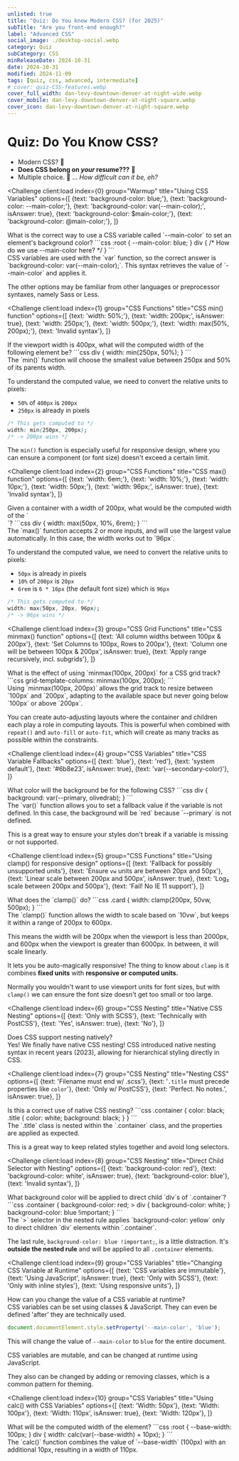 ```yaml
---
unlisted: true
title: "Quiz: Do You know Modern CSS? (for 2025)"
subTitle: "Are you front-end enough?"
label: "Advanced CSS"
social_image: ./desktop-social.webp
category: Quiz
subCategory: CSS
minReleaseDate: 2024-10-31
date: 2024-10-31
modified: 2024-11-09
tags: [quiz, css, advanced, intermediate]
# cover: quiz-CSS-features.webp
cover_full_width: dan-levy-downtown-denver-at-night-wide.webp
cover_mobile: dan-levy-downtown-denver-at-night-square.webp
cover_icon: dan-levy-downtown-denver-at-night-square.webp
---
```



# Quiz: Do You Know CSS?

* Modern CSS?  🤔
* **Does CSS belong on _your_ resume???** 🚀
* Multiple choice. 🤖 ... _How difficult can it be, eh?_

<QuizUI>

<Challenge
  client:load
  index={0}
  group="Warmup"
  title="Using CSS Variables"
  options={[
    {text: 'background-color: blue;'},
    {text: 'background-color: --main-color;'},
    {text: 'background-color: var(--main-color);', isAnswer: true},
    {text: 'background-color: $main-color;'},
    {text: 'background-color: @main-color;'},
  ]}
>
  <slot name="question">
  <div className="question">
    What is the correct way to use a CSS variable called `--main-color` to set an element's background color?
    ```css
    :root {
      --main-color: blue;
    }
    div {
      /* How do we use --main-color here? */
    }
    ```
  </div>
  </slot>

  <slot name="explanation">
  <div className="explanation">
CSS variables are used with the `var` function, so the correct answer is `background-color: var(--main-color);`. This syntax retrieves the value of `--main-color` and applies it.

The other options may be familiar from other languages or preprocessor syntaxes, namely Sass or Less.
  </div>
  </slot>
</Challenge>

<Challenge
  client:load
  index={1}
  group="CSS Functions"
  title="CSS min() function"
  options={[
    {text: 'width: 50%;'},
    {text: 'width: 200px;', isAnswer: true},
    {text: 'width: 250px;'},
    {text: 'width: 500px;'},
    {text: 'width: max(50%, 200px);'},
    {text: 'Invalid syntax'},
  ]}
>
  <slot name="question">
  <div className="question">
    If the viewport width is 400px, what will the computed width of the following element be?
    ```css
    div {
      width: min(250px, 50%);
    }
    ```
  </div>
  </slot>

  <slot name="explanation">
  <div className="explanation">
The `min()` function will choose the smallest value between 250px and 50% of its parents width.

To understand the computed value, we need to convert the relative units to pixels:

- `50%` of `400px` is `200px`
- `250px` is already in pixels

```css
/* This gets computed to */
width: min(250px, 200px);
/* -> 200px wins */
```

The `min()` function is especially useful for responsive design, where you can ensure a component (or font size) doesn't exceed a certain limit.
  </div>
  </slot>
</Challenge>

<Challenge
  client:load
  index={2}
  group="CSS Functions"
  title="CSS max() function"
  options={[
    {text: 'width: 6em;'},
    {text: 'width: 10%;'},
    {text: 'width: 10px;'},
    {text: 'width: 50px;'},
    {text: 'width: 96px;', isAnswer: true},
    {text: 'Invalid syntax'},
  ]}
>
  <slot name="question">
  <div className="question">
    Given a container with a width of 200px, what would be the computed width of the `<div>`?
    ```css
    div {
      width: max(50px, 10%, 6rem);
    }
    ```
  </div>
  </slot>

<slot name="explanation">
<div className="explanation">
  The `max()` function accepts 2 or more inputs, and will use the largest value automatically. In this case, the width works out to `96px`.

  To understand the computed value, we need to convert the relative units to pixels:

- `50px` is already in pixels
- `10%` of `200px` is `20px`
- `6rem` is `6 * 16px` (the default font size) which is `96px`

```css
/* This gets computed to */
width: max(50px, 20px, 96px);
/* -> 96px wins */
```

</div>
</slot>
</Challenge>

<Challenge
  client:load
  index={3}
  group="CSS Grid Functions"
  title="CSS minmax() function"
  options={[
    {text: 'All column widths between 100px & 200px'},
    {text: 'Set Columns to 100px, Rows to 200px'},
    {text: 'Column one will be between 100px & 200px', isAnswer: true},
    {text: 'Apply range recursively, incl. subgrids'},
  ]}
>
  <slot name="question">
  <div className="question">
    What is the effect of using `minmax(100px, 200px)` for a CSS grid track?
    ```css
    grid-template-columns: minmax(100px, 200px);
    ```
  </div>
  </slot>

  <slot name="explanation">
  <div className="explanation">
Using `minmax(100px, 200px)` allows the grid track to resize between `100px` and `200px`, adapting to the available space but never going below `100px` or above `200px`.

You can create auto-adjusting layouts where the container and children each play a role in computing layouts. This is powerful when combined with `repeat()` and `auto-fill` or `auto-fit`, which will create as many tracks as possible within the constraints.
  </div>
  </slot>
</Challenge>

<Challenge
  client:load
  index={4}
  group="CSS Variables"
  title="CSS Variable Fallbacks"
  options={[
    {text: 'blue'},
    {text: 'red'},
    {text: 'system default'},
    {text: '#6b8e23', isAnswer: true},
    {text: 'var(--secondary-color)'},
  ]}
>
  <slot name="question">
  <div className="question">
    What color will the background be for the following CSS?
    ```css
    div {
      background: var(--primary, olivedrab);
    }
    ```
  </div>
  </slot>

  <slot name="explanation">
  <div className="explanation">
The `var()` function allows you to set a fallback value if the variable is not defined. In this case, the background will be `red` because `--primary` is not defined.

This is a great way to ensure your styles don't break if a variable is missing or not supported.
  </div>
  </slot>
</Challenge>

<Challenge
  client:load
  index={5}
  group="CSS Functions"
  title="Using clamp() for responsive design"
  options={[
    {text: 'Fallback for possibly unsupported units'},
    {text: 'Ensure `vw` units are between 20px and 50px'},
    {text: 'Linear scale between 200px and 500px', isAnswer: true},
    {text: 'Log₂ scale between 200px and 500px'},
    {text: 'Fail! No IE 11 support'},
  ]}
>
  <slot name="question">
  <div className="question">
    What does the `clamp()` do?
    ```css
    .card {
      width: clamp(200px, 50vw, 500px);
    }
    ```
  </div>
  </slot>

  <slot name="explanation">
  <div className="explanation">
The `clamp()` function allows the width to scale based on `10vw`, but keeps it within a range of 200px to 600px.

This means the width will be 200px when the viewport is less than 2000px, and 600px when the viewport is greater than 6000px. In between, it will scale linearly.

It lets you be auto-magically responsive! The thing to know about `clamp` is it combines **fixed units** with **responsive or computed units.**

Normally you wouldn't want to use viewport units for font sizes, but with `clamp()` we can ensure the font size doesn't get too small or too large.
  </div>
  </slot>
</Challenge>

<Challenge
  client:load
  index={6}
  group="CSS Nesting"
  title="Native CSS Nesting"
  options={[
    {text: 'Only with SCSS'},
    {text: 'Technically with PostCSS'},
    {text: 'Yes', isAnswer: true},
    {text: 'No'},
  ]}
>
  <slot name="question">
  <div className="question">
    Does CSS support nesting natively?
  </div>
  </slot>

  <slot name="explanation">
  <div className="explanation">
Yes! We finally have native CSS nesting! CSS introduced native nesting syntax in recent years (2023), allowing for hierarchical styling directly in CSS.
  </div>
  </slot>
</Challenge>

<Challenge
  client:load
  index={7}
  group="CSS Nesting"
  title="Nesting CSS"
  options={[
    {text: 'Filename must end w/ .scss'},
    {text: '`.title` must precede properties like `color`'},
    {text: 'Only w/ PostCSS'},
    {text: 'Perfect. No notes.', isAnswer: true},
  ]}
>
  <slot name="question">
  <div className="question">
    Is this a correct use of native CSS nesting?
    ```css
    .container {
      color: black;
      .title {
        color: white;
        background: black;
      }
    }
    ```
  </div>
  </slot>

  <slot name="explanation">
  <div className="explanation">
The `.title` class is nested within the `.container` class, and the properties are applied as expected.

This is a great way to keep related styles together and avoid long selectors.
  </div>
  </slot>
</Challenge>

<Challenge
  client:load
  index={8}
  group="CSS Nesting"
  title="Direct Child Selector with Nesting"
  options={[
    {text: 'background-color: red'},
    {text: 'background-color: white', isAnswer: true},
    {text: 'background-color: blue'},
    {text: 'Invalid syntax'},
  ]}
>
  <slot name="question">
  <div className="question">
    What background color will be applied to direct child `div`s of `.container`?
    ```css
    .container {
      background-color: red;
      > div {
        background-color: white;
      }
      background-color: blue !important;
    }
    ```
  </div>
  </slot>

  <slot name="explanation">
  <div className="explanation">
The `>` selector in the nested rule applies `background-color: yellow` only to direct children `div` elements within `.container`.

The last rule, `background-color: blue !important;`, is a little distraction. It's **outside the nested rule** and will be applied to all `.container` elements.
  </div>
  </slot>
</Challenge>

<Challenge
  client:load
  index={9}
  group="CSS Variables"
  title="Changing CSS Variable at Runtime"
  options={[
    {text: 'CSS variables are immutable'},
    {text: 'Using JavaScript', isAnswer: true},
    {text: 'Only with SCSS'},
    {text: 'Only with inline styles'},
    {text: 'Using responsive units'},
  ]}
>
  <slot name="question">
  <div className="question">
    How can you change the value of a CSS variable at runtime?
  </div>
  </slot>

  <slot name="explanation">
  <div className="explanation">
CSS variables can be set using classes & JavaScript. They can even be defined 'after' they are technically used.

```js
document.documentElement.style.setProperty('--main-color', 'blue');
```

This will change the value of `--main-color` to `blue` for the entire document.

CSS variables are mutable, and can be changed at runtime using JavaScript.

They also can be changed by adding or removing classes, which is a common pattern for theming.

  </div>
  </slot>
</Challenge>

<Challenge
  client:load
  index={10}
  group="CSS Variables"
  title="Using calc() with CSS Variables"
  options={[
    {text: 'Width: 50px'},
    {text: 'Width: 100px'},
    {text: 'Width: 110px', isAnswer: true},
    {text: 'Width: 120px'},
  ]}
>
  <slot name="question">
  <div className="question">
    What will be the computed width of the element?
    ```css
    :root {
      --base-width: 100px;
    }
    div {
      width: calc(var(--base-width) + 10px);
    }
    ```
  </div>
  </slot>

  <slot name="explanation">
  <div className="explanation">
The `calc()` function combines the value of `--base-width` (100px) with an additional 10px, resulting in a width of 110px.
  </div>
  </slot>
</Challenge>

</QuizUI>
